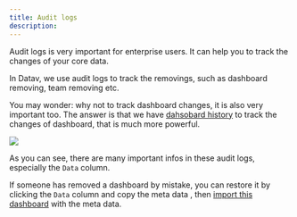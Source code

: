 ```yaml
---
title: Audit logs
description: 
---
```



Audit logs is very important for enterprise users. It can help you to track the changes of your core data. 

In Datav, we use audit logs to track the removings, such as dashboard removing, team removing etc. 
 
You may wonder: why not to track dashboard changes, it is also very important too. The answer is that we have [dahsobard history](http://localhost:3002/docs/tutorial-home#view-history) to track the changes of dashboard, that is much more powerful.


<img src="https://github.com/data-observe/assets/blob/main/admin/audit-log.jpg?raw=true"/>

As you can see, there are many important infos in these audit logs, especially the `Data` column.

If someone has removed a dashboard by mistake, you can restore it by clicking the `Data` column and copy the meta data , then [import this dashboard](/docs/dashboard-import) with the meta data.